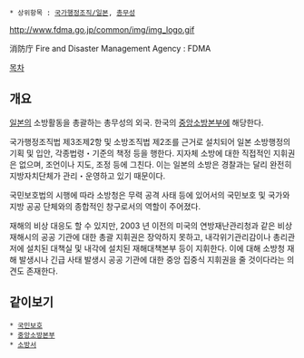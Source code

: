  * 상위항목 : [[국가행정조직/일본]], [[총무성]]

http://www.fdma.go.jp/common/img/img_logo.gif

消防庁
Fire and Disaster Management Agency : FDMA

[[목차]]

== 개요 ==
[[일본]]의 소방활동을 총괄하는 총무성의 외국. 한국의 [[중앙소방본부]]에 해당한다.

국가행정조직법 제3조제2항 및 소방조직법 제2조를 근거로 설치되어 일본 소방행정의 기획 및 입안, 각종법령・기준의 책정 등을 행한다. 지자체 소방에 대한 직접적인 지휘권은 없으며, 조언이나 지도, 조정 등에 그친다. 이는 일본의 소방은 경찰과는 달리 완전히 지방자치단체가 관리・운영하고 있기 때문이다.

국민보호법의 시행에 따라 소방청은 무력 공격 사태 등에 있어서의 국민보호 및 국가와 지방 공공 단체와의 종합적인 창구로서의 역할이 주어졌다.

재해의 비상 대응도 할 수 있지만, 2003 년 이전의 미국의 연방재난관리청과 같은 비상 재해시의 공공 기관에 대한 총괄 지휘권은 장악하지 못하고, 내각위기관리감이나 총리관저에 설치된 대책실 및 내각에 설치된 재해대책본부 등이 지휘한다. 이에 대해 소방청 재해 발생시나 긴급 사태 발생시 공공 기관에 대한 중앙 집중식 지휘권을 줄 것이다라는 의견도 존재한다.

== 같이보기 ==
 * [[국민보호]]
 * [[중앙소방본부]]
 * [[소방서]] 
